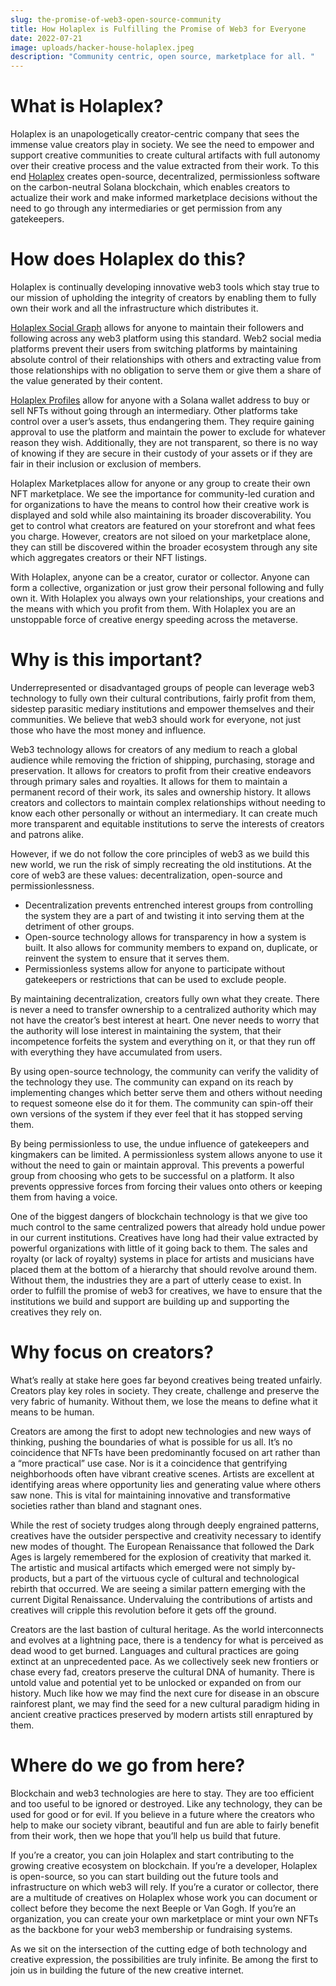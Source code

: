 ```yaml
---
slug: the-promise-of-web3-open-source-community
title: How Holaplex is Fulfilling the Promise of Web3 for Everyone
date: 2022-07-21
image: uploads/hacker-house-holaplex.jpeg
description: "Community centric, open source, marketplace for all. "
---
```


# What is Holaplex?

Holaplex is an unapologetically creator-centric company that sees the immense value creators play in society. We see the need to empower and support creative communities to create cultural artifacts with full autonomy over their creative process and the value extracted from their work. To this end [Holaplex](https://holaplex.com/) creates open-source, decentralized, permissionless software on the carbon-neutral Solana blockchain, which enables creators to actualize their work and make informed marketplace decisions without the need to go through any intermediaries or get permission from any gatekeepers.

# How does Holaplex do this?

Holaplex is continually developing innovative web3 tools which stay true to our mission of upholding the integrity of creators by enabling them to fully own their work and all the infrastructure which distributes it.

[Holaplex Social Graph](https://www.holaplex.com/alpha) allows for anyone to maintain their followers and following across any web3 platform using this standard. Web2 social media platforms prevent their users from switching platforms by maintaining absolute control of their relationships with others and extracting value from those relationships with no obligation to serve them or give them a share of the value generated by their content.

[Holaplex Profiles](https://www.holaplex.com/profile) allow for anyone with a Solana wallet address to buy or sell NFTs without going through an intermediary. Other platforms take control over a user’s assets, thus endangering them. They require gaining approval to use the platform and maintain the power to exclude for whatever reason they wish. Additionally, they are not transparent, so there is no way of knowing if they are secure in their custody of your assets or if they are fair in their inclusion or exclusion of members.

Holaplex Marketplaces allow for anyone or any group to create their own NFT marketplace. We see the importance for community-led curation and for organizations to have the means to control how their creative work is displayed and sold while also maintaining its broader discoverability. You get to control what creators are featured on your storefront and what fees you charge. However, creators are not siloed on your marketplace alone, they can still be discovered within the broader ecosystem through any site which aggregates creators or their NFT listings.

With Holaplex, anyone can be a creator, curator or collector. Anyone can form a collective, organization or just grow their personal following and fully own it. With Holaplex you always own your relationships, your creations and the means with which you profit from them. With Holaplex you are an unstoppable force of creative energy speeding across the metaverse.

# Why is this important?

Underrepresented or disadvantaged groups of people can leverage web3 technology to fully own their cultural contributions, fairly profit from them, sidestep parasitic mediary institutions and empower themselves and their communities. We believe that web3 should work for everyone, not just those who have the most money and influence.

Web3 technology allows for creators of any medium to reach a global audience while removing the friction of shipping, purchasing, storage and preservation. It allows for creators to profit from their creative endeavors through primary sales and royalties. It allows for them to maintain a permanent record of their work, its sales and ownership history. It allows creators and collectors to maintain complex relationships without needing to know each other personally or without an intermediary. It can create much more transparent and equitable institutions to serve the interests of creators and patrons alike.

However, if we do not follow the core principles of web3 as we build this new world, we run the risk of simply recreating the old institutions. At the core of web3 are these values: decentralization, open-source and permissionlessness.

- Decentralization prevents entrenched interest groups from controlling the system they are a part of and twisting it into serving them at the detriment of other groups.
- Open-source technology allows for transparency in how a system is built. It also allows for community members to expand on, duplicate, or reinvent the system to ensure that it serves them.
- Permissionless systems allow for anyone to participate without gatekeepers or restrictions that can be used to exclude people.

By maintaining decentralization, creators fully own what they create. There is never a need to transfer ownership to a centralized authority which may not have the creator’s best interest at heart. One never needs to worry that the authority will lose interest in maintaining the system, that their incompetence forfeits the system and everything on it, or that they run off with everything they have accumulated from users.

By using open-source technology, the community can verify the validity of the technology they use. The community can expand on its reach by implementing changes which better serve them and others without needing to request someone else do it for them. The community can spin-off their own versions of the system if they ever feel that it has stopped serving them.

By being permissionless to use, the undue influence of gatekeepers and kingmakers can be limited. A permissionless system allows anyone to use it without the need to gain or maintain approval. This prevents a powerful group from choosing who gets to be successful on a platform. It also prevents oppressive forces from forcing their values onto others or keeping them from having a voice.

One of the biggest dangers of blockchain technology is that we give too much control to the same centralized powers that already hold undue power in our current institutions. Creatives have long had their value extracted by powerful organizations with little of it going back to them. The sales and royalty (or lack of royalty) systems in place for artists and musicians have placed them at the bottom of a hierarchy that should revolve around them. Without them, the industries they are a part of utterly cease to exist. In order to fulfill the promise of web3 for creatives, we have to ensure that the institutions we build and support are building up and supporting the creatives they rely on.

# Why focus on creators?

What’s really at stake here goes far beyond creatives being treated unfairly. Creators play key roles in society. They create, challenge and preserve the very fabric of humanity. Without them, we lose the means to define what it means to be human.

Creators are among the first to adopt new technologies and new ways of thinking, pushing the boundaries of what is possible for us all. It’s no coincidence that NFTs have been predominantly focused on art rather than a “more practical” use case. Nor is it a coincidence that gentrifying neighborhoods often have vibrant creative scenes. Artists are excellent at identifying areas where opportunity lies and generating value where others saw none. This is vital for maintaining innovative and transformative societies rather than bland and stagnant ones.

While the rest of society trudges along through deeply engrained patterns, creatives have the outsider perspective and creativity necessary to identify new modes of thought. The European Renaissance that followed the Dark Ages is largely remembered for the explosion of creativity that marked it. The artistic and musical artifacts which emerged were not simply by-products, but a part of the virtuous cycle of cultural and technological rebirth that occurred. We are seeing a similar pattern emerging with the current Digital Renaissance. Undervaluing the contributions of artists and creatives will cripple this revolution before it gets off the ground.

Creators are the last bastion of cultural heritage. As the world interconnects and evolves at a lightning pace, there is a tendency for what is perceived as dead wood to get burned. Languages and cultural practices are going extinct at an unprecedented pace. As we collectively seek new frontiers or chase every fad, creators preserve the cultural DNA of humanity. There is untold value and potential yet to be unlocked or expanded on from our history. Much like how we may find the next cure for disease in an obscure rainforest plant, we may find the seed for a new cultural paradigm hiding in ancient creative practices preserved by modern artists still enraptured by them.

# Where do we go from here?

Blockchain and web3 technologies are here to stay. They are too efficient and too useful to be ignored or destroyed. Like any technology, they can be used for good or for evil. If you believe in a future where the creators who help to make our society vibrant, beautiful and fun are able to fairly benefit from their work, then we hope that you’ll help us build that future.

If you’re a creator, you can join Holaplex and start contributing to the growing creative ecosystem on blockchain. If you’re a developer, Holaplex is open-source, so you can start building out the future tools and infrastructure on which web3 will rely. If you’re a curator or collector, there are a multitude of creatives on Holaplex whose work you can document or collect before they become the next Beeple or Van Gogh. If you’re an organization, you can create your own marketplace or mint your own NFTs as the backbone for your web3 membership or fundraising systems.

As we sit on the intersection of the cutting edge of both technology and creative expression, the possibilities are truly infinite. Be among the first to join us in building the future of the new creative internet.
